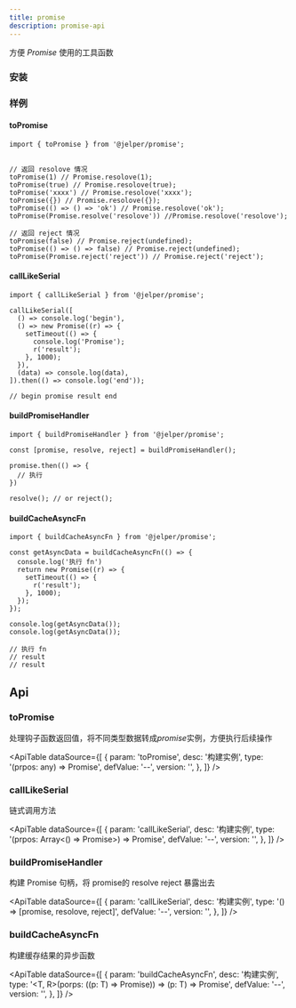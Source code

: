 ---
title: promise
description: promise-api
---

方便 <em>Promise</em> 使用的工具函数


### 安装

<ImportTabs name="@jelper/promise" />


### 样例

#### toPromise

```tsx
import { toPromise } from '@jelper/promise';


// 返回 resolove 情况
toPromise(1) // Promise.resolove(1);
toPromise(true) // Promise.resolove(true);
toPromise('xxxx') // Promise.resolove('xxxx');
toPromise({}) // Promise.resolove({});
toPromise(() => () => 'ok') // Promise.resolove('ok');
toPromise(Promise.resolve('resolove')) //Promise.resolove('resolove');

// 返回 reject 情况
toPromise(false) // Promise.reject(undefined);
toPromise(() => () => false) // Promise.reject(undefined);
toPromise(Promise.reject('reject')) // Promise.reject('reject');

```

#### callLikeSerial

```tsx
import { callLikeSerial } from '@jelper/promise';

callLikeSerial([
  () => console.log('begin'),
  () => new Promise((r) => {
    setTimeout(() => {
      console.log('Promise');
      r('result');
    }, 1000);
  }),
  (data) => console.log(data),
]).then(() => console.log('end'));

// begin promise result end

```

#### buildPromiseHandler

```tsx
import { buildPromiseHandler } from '@jelper/promise';

const [promise, resolve, reject] = buildPromiseHandler();

promise.then(() => {
  // 执行
})

resolve(); // or reject();

```

#### buildCacheAsyncFn

```tsx
import { buildCacheAsyncFn } from '@jelper/promise';

const getAsyncData = buildCacheAsyncFn(() => {
  console.log('执行 fn')
  return new Promise((r) => {
    setTimeout(() => {
      r('result');
    }, 1000);
  });
});

console.log(getAsyncData());
console.log(getAsyncData());

// 执行 fn
// result
// result

```

## Api

### toPromise

处理钩子函数返回值，将不同类型数据转成<em>promise</em>实例，方便执行后续操作

<ApiTable
  dataSource={[
    {
      param: 'toPromise',
      desc: '构建实例',
      type: '(prpos: any) => Promise<any>',
      defValue: '--',
      version: '',
    },
  ]}
/>

### callLikeSerial

链式调用方法

<ApiTable
  dataSource={[
    {
      param: 'callLikeSerial',
      desc: '构建实例',
      type: '(prpos: Array\<() => Promise\>) => Promise<any>',
      defValue: '--',
      version: '',
    },
  ]}
/>

### buildPromiseHandler

构建 Promise 句柄，将 promise的 resolve reject 暴露出去

<ApiTable
  dataSource={[
    {
      param: 'callLikeSerial',
      desc: '构建实例',
      type: '() => [promise, resolove, reject]',
      defValue: '--',
      version: '',
    },
  ]}
/>

### buildCacheAsyncFn

构建缓存结果的异步函数

<ApiTable
  dataSource={[
    {
      param: 'buildCacheAsyncFn',
      desc: '构建实例',
      type: '<T, R>(porps: ((p: T) => Promise<R>)) => (p: T) => Promise<R>',
      defValue: '--',
      version: '',
    },
  ]}
/>
